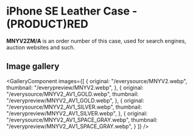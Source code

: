
# iPhone SE Leather Case - (PRODUCT)RED

<Callout type='info' emoji='👉🏻'>**MNYV2ZM/A** is an order number of this case, used for search engines, auction websites and such.</Callout>

## Image gallery

<GalleryComponent
    images={[
      {
        original: "/everysource/MNYV2.webp",
        thumbnail: "/everypreview/MNYV2.webp",
      },
      {
        original: "/everysource/MNYV2_AV1_GOLD.webp",
        thumbnail: "/everypreview/MNYV2_AV1_GOLD.webp",
      },
      {
        original: "/everysource/MNYV2_AV1_SILVER.webp",
        thumbnail: "/everypreview/MNYV2_AV1_SILVER.webp",
      },
      {
        original: "/everysource/MNYV2_AV1_SPACE_GRAY.webp",
        thumbnail: "/everypreview/MNYV2_AV1_SPACE_GRAY.webp",
      }
    ]}
  />
